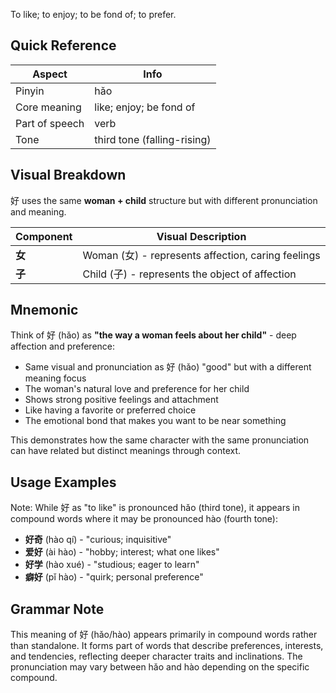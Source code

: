 To like; to enjoy; to be fond of; to prefer.

## Quick Reference

| Aspect         | Info                        |
| -------------- | --------------------------- |
| Pinyin         | hǎo                         |
| Core meaning   | like; enjoy; be fond of     |
| Part of speech | verb                        |
| Tone           | third tone (falling-rising) |

## Visual Breakdown

好 uses the same **woman + child** structure but with different pronunciation and meaning.

| Component | Visual Description                                 |
| --------- | -------------------------------------------------- |
| **女**    | Woman (女) - represents affection, caring feelings |
| **子**    | Child (子) - represents the object of affection    |

## Mnemonic

Think of 好 (hǎo) as **"the way a woman feels about her child"** - deep affection and preference:

- Same visual and pronunciation as 好 (hǎo) "good" but with a different meaning focus
- The woman's natural love and preference for her child
- Shows strong positive feelings and attachment
- Like having a favorite or preferred choice
- The emotional bond that makes you want to be near something

This demonstrates how the same character with the same pronunciation can have related but distinct
meanings through context.

## Usage Examples

Note: While 好 as "to like" is pronounced hǎo (third tone), it appears in compound words where it
may be pronounced hào (fourth tone):

- **好奇** (hào qí) - "curious; inquisitive"
- **爱好** (ài hào) - "hobby; interest; what one likes"
- **好学** (hào xué) - "studious; eager to learn"
- **癖好** (pǐ hào) - "quirk; personal preference"

## Grammar Note

This meaning of 好 (hǎo/hào) appears primarily in compound words rather than standalone. It forms
part of words that describe preferences, interests, and tendencies, reflecting deeper character
traits and inclinations. The pronunciation may vary between hǎo and hào depending on the specific
compound.

